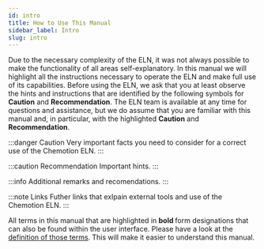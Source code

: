 ```yaml
---
id: intro
title: How to Use This Manual
sidebar_label: Intro
slug: intro
---
```


Due to the necessary complexity of the ELN, it was not always possible to make the functionality of all areas self-explanatory. In this manual we will highlight all the instructions necessary to operate the ELN and make full use of its capabilities. Before using the ELN, we ask that you at least observe the hints and instructions that are identified by the following symbols for <b>Caution</b> and <b>Recommendation</b>. The ELN team is available at any time for questions and assistance, but we do assume that you are familiar with this manual and, in particular, with the highlighted <b>Caution</b> and <b>Recommendation</b>.

:::danger Caution
Very important facts you need to consider for a correct use of the Chemotion ELN.
:::

:::caution Recommendation
Important hints.
:::

:::info
Additional remarks and recomendations.
:::

:::note Links
Futher links that exlpain external tools and use of the Chemotion ELN.
:::

All terms in this manual that are highlighted in <b> bold </b> form designations that can also be found within the user interface.
Please have a look at the [definition of those terms](structure). This will make it easier to understand this manual.

